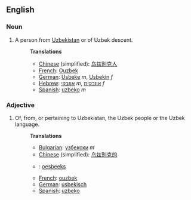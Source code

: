 ==English==
===Noun===
#A person from [[Uzbekistan]] or of Uzbek descent.
#:'''Translations'''
#:*[[Chinese]] (simplified): [[乌兹别克人]]
#:*[[French]]: [[Ouzbek]]
#:*[[German]]: [[Usbeke]] ''m'', [[Usbekin]] ''f''
#:*[[Hebrew]]: [[אוזבקי]] ''m'', [[אוזבקית]] ''f''
#:*[[Spanish]]: [[uzbeko]] ''m''

===Adjective===
#Of, from, or pertaining to Uzbekistan, the Uzbek people or the Uzbek language.
#:'''Translations'''
#:*[[Bulgarian]]: [[узбекски]] ''m''
#:*[[Chinese]] (simplified): [[乌兹别克的]]
#:*{{nl}}: [[oesbeeks]]
#:*[[French]]: [[ouzbek]]
#:*[[German]]: [[usbekisch]]
#:*[[Spanish]]: [[uzbeko]]